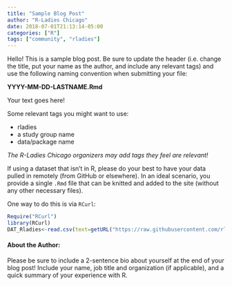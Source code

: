 ```yaml
---
title: "Sample Blog Post"
author: "R-Ladies Chicago"
date: 2018-07-01T21:13:14-05:00
categories: ["R"]
tags: ["community", "rladies"]
---
```


Hello! This is a sample blog post. Be sure to update the header (i.e. change the title, put your name as the author, and include any relevant tags) and use the following naming convention when submitting your file:  

**YYYY-MM-DD-LASTNAME.Rmd**  
  
  
Your text goes here!  
  
Some relevant tags you might want to use:  
  
* rladies  
* a study group name  
* data/package name  
  
*The R-Ladies Chicago organizers may add tags they feel are relevant!*  
  
If using a dataset that isn't in R, please do your best to have your data pulled in remotely (from GitHub or elsewhere). In an ideal scenario, you provide a single `.Rmd` file that can be knitted and added to the site (without any other necessary files).   
  
One way to do this is via `RCurl`:  
  
```r
Require("RCurl")
library(RCurl)
DAT_Rladies<-read.csv(text=getURL("https://raw.githubusercontent.com/rladies-chicago/2018-12-05-meetup/master/data/meetup.csv")) 
```
   

  
#### About the Author:  
  
Please be sure to include a 2-sentence bio about yourself at the end of your blog post! Include your name, job title and organization (if applicable), and a quick summary of your experience with R.  
